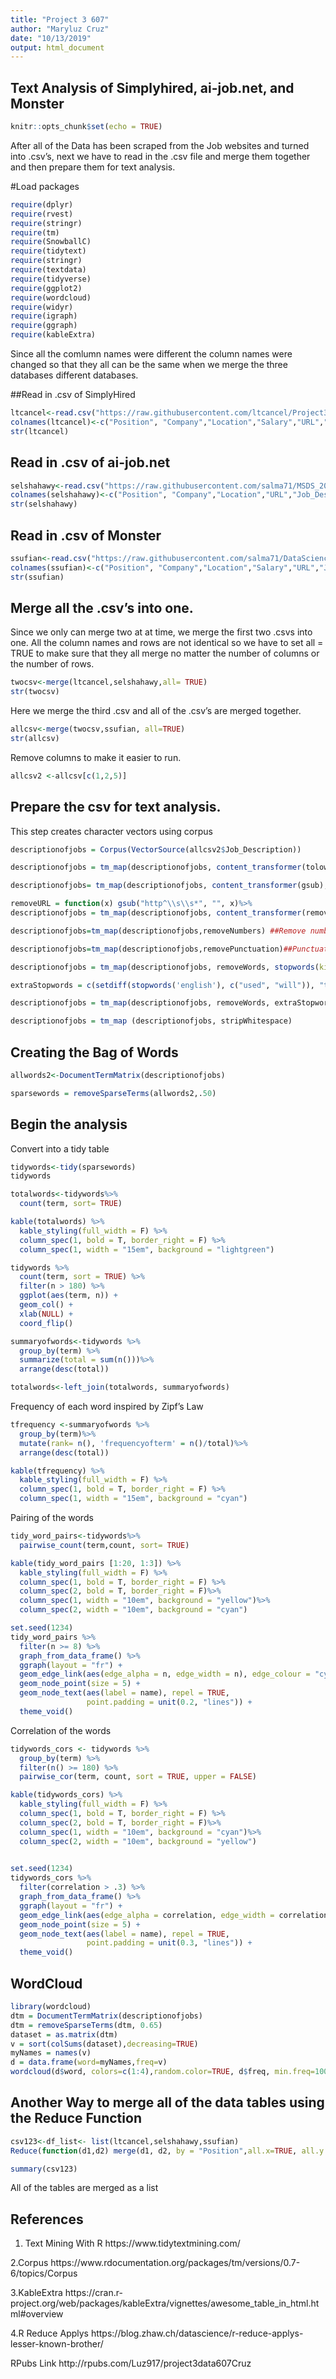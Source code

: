 ---
title: "Project 3 607"
author: "Maryluz Cruz"
date: "10/13/2019"
output: html_document
---

## Text Analysis of Simplyhired, ai-job.net, and Monster

```{r setup, include=FALSE}
knitr::opts_chunk$set(echo = TRUE)
```

After all of the Data has been scraped from the Job websites and turned into .csv's, next we have to read in the .csv file and merge them together and then prepare them for text analysis. 


#Load packages

```{r}
require(dplyr)
require(rvest)
require(stringr)
require(tm)
require(SnowballC)
require(tidytext)
require(stringr)
require(textdata)
require(tidyverse)
require(ggplot2)
require(wordcloud)
require(widyr)
require(igraph)
require(ggraph)
require(kableExtra)
```


Since all the comlumn names were different the column names were changed so that they all can be the same when we merge the three databases different databases. 

##Read in .csv of SimplyHired

```{r}
ltcancel<-read.csv("https://raw.githubusercontent.com/ltcancel/Project3/master/SimplyHiredJobs.csv", stringsAsFactors = FALSE)
colnames(ltcancel)<-c("Position", "Company","Location","Salary","URL","Job_Description")
str(ltcancel)
```

## Read in .csv of ai-job.net

```{r}
selshahawy<-read.csv("https://raw.githubusercontent.com/salma71/MSDS_2019/master/Fall2019/aquisition_management_607/project_3/jobs_detailsInfo.csv", stringsAsFactors = FALSE) 
colnames(selshahawy)<-c("Position", "Company","Location","URL","Job_Description")  
str(selshahawy)
```

## Read in .csv of Monster 

```{r}
ssufian<-read.csv("https://raw.githubusercontent.com/salma71/DataScience_skills/master/monsterjobs.csv", stringsAsFactors = FALSE) 
colnames(ssufian)<-c("Position", "Company","Location","Salary","URL","Job_Description")  
str(ssufian)
```

## Merge all the .csv's into one. 

Since we only can merge two at at time, we merge the first two .csvs into one. 
All the column names and rows are not identical so we have to set all = TRUE to make sure that they all merge no matter the number of columns or the number of rows. 

```{r}
twocsv<-merge(ltcancel,selshahawy,all= TRUE)
str(twocsv)
```

Here we merge the third .csv and all of the .csv's are merged together. 

```{r}
allcsv<-merge(twocsv,ssufian, all=TRUE)
str(allcsv)
```

Remove columns to make it easier to run. 

```{r}
allcsv2 <-allcsv[c(1,2,5)]
```


## Prepare the csv for text analysis.


This step creates character vectors using corpus 

```{r}
descriptionofjobs = Corpus(VectorSource(allcsv2$Job_Description)) 

descriptionofjobs = tm_map(descriptionofjobs, content_transformer(tolower))##changes to lower letters

descriptionofjobs= tm_map(descriptionofjobs, content_transformer(gsub), pattern="\\W",replace=" ")

removeURL = function(x) gsub("http^\\s\\s*", "", x)%>%
descriptionofjobs = tm_map(descriptionofjobs, content_transformer(removeURL))

descriptionofjobs=tm_map(descriptionofjobs,removeNumbers) ##Remove numbers

descriptionofjobs=tm_map(descriptionofjobs,removePunctuation)##Punctuation
```

```{r}
descriptionofjobs = tm_map(descriptionofjobs, removeWords, stopwords(kind = "english"))##Stopwords
```

```{r}
extraStopwords = c(setdiff(stopwords('english'), c("used", "will")), "time", "can", "sex", "role", "new","can", "job", "etc", "one", "looking", "well","use","best","also", "high", "real", "please", "key", "able", "must", "like", "full", "include", "good", "non", "need","plus","day","year", "com", "want", "age","using","sexual", "help","apply", "race", "orientation", "will", "work", "new")

descriptionofjobs = tm_map(descriptionofjobs, removeWords, extraStopwords) ##more stop words or unwanted words
```

```{r}
descriptionofjobs = tm_map (descriptionofjobs, stripWhitespace)
```



## Creating the Bag of Words 


```{r}
allwords2<-DocumentTermMatrix(descriptionofjobs)
```


```{r}
sparsewords = removeSparseTerms(allwords2,.50)
```


## Begin the analysis


Convert into a tidy table 

```{r}
tidywords<-tidy(sparsewords)
tidywords
```


```{r}
totalwords<-tidywords%>%
  count(term, sort= TRUE)

kable(totalwords) %>%
  kable_styling(full_width = F) %>%
  column_spec(1, bold = T, border_right = F) %>%
  column_spec(1, width = "15em", background = "lightgreen")
```


```{r}
tidywords %>%
  count(term, sort = TRUE) %>%
  filter(n > 180) %>%
  ggplot(aes(term, n)) +
  geom_col() +
  xlab(NULL) +
  coord_flip()
```



```{r}
summaryofwords<-tidywords %>% 
  group_by(term) %>%
  summarize(total = sum(n()))%>%
  arrange(desc(total))

totalwords<-left_join(totalwords, summaryofwords)
```


Frequency of each word inspired by Zipf's Law
```{r}
tfrequency <-summaryofwords %>%
  group_by(term)%>%
  mutate(rank= n(), 'frequencyofterm' = n()/total)%>%
  arrange(desc(total))

kable(tfrequency) %>%
  kable_styling(full_width = F) %>%
  column_spec(1, bold = T, border_right = F) %>%
  column_spec(1, width = "15em", background = "cyan")
```


Pairing of the words

```{r}
tidy_word_pairs<-tidywords%>%
  pairwise_count(term,count, sort= TRUE)

kable(tidy_word_pairs [1:20, 1:3]) %>%
  kable_styling(full_width = F) %>%
  column_spec(1, bold = T, border_right = F) %>%
  column_spec(2, bold = T, border_right = F)%>%
  column_spec(1, width = "10em", background = "yellow")%>%
  column_spec(2, width = "10em", background = "cyan")

```

```{r}
set.seed(1234)
tidy_word_pairs %>%
  filter(n >= 8) %>%
  graph_from_data_frame() %>%
  ggraph(layout = "fr") +
  geom_edge_link(aes(edge_alpha = n, edge_width = n), edge_colour = "cyan3") +
  geom_node_point(size = 5) +
  geom_node_text(aes(label = name), repel = TRUE, 
                 point.padding = unit(0.2, "lines")) +
  theme_void()
```

Correlation of the words

```{r}
tidywords_cors <- tidywords %>% 
  group_by(term) %>%
  filter(n() >= 180) %>%
  pairwise_cor(term, count, sort = TRUE, upper = FALSE)

kable(tidywords_cors) %>%
  kable_styling(full_width = F) %>%
  column_spec(1, bold = T, border_right = F) %>%
  column_spec(2, bold = T, border_right = F)%>%
  column_spec(1, width = "10em", background = "cyan")%>%
  column_spec(2, width = "10em", background = "yellow")
 
```


```{r}
set.seed(1234)
tidywords_cors %>%
  filter(correlation > .3) %>%
  graph_from_data_frame() %>%
  ggraph(layout = "fr") +
  geom_edge_link(aes(edge_alpha = correlation, edge_width = correlation), edge_colour = "lightblue2") +
  geom_node_point(size = 5) +
  geom_node_text(aes(label = name), repel = TRUE,
                 point.padding = unit(0.3, "lines")) +
  theme_void()
```


## WordCloud

```{r}
library(wordcloud)
dtm = DocumentTermMatrix(descriptionofjobs)
dtm = removeSparseTerms(dtm, 0.65)
dataset = as.matrix(dtm)
v = sort(colSums(dataset),decreasing=TRUE)
myNames = names(v)
d = data.frame(word=myNames,freq=v)
wordcloud(d$word, colors=c(1:4),random.color=TRUE, d$freq, min.freq=100)
```


## Another Way to merge all of the data tables using the Reduce Function


```{r chunk_name, results="hide"}
csv123<-df_list<- list(ltcancel,selshahawy,ssufian)
Reduce(function(d1,d2) merge(d1, d2, by = "Position",all.x=TRUE, all.y = FALSE),df_list)

```

```{r}
summary(csv123)
```
All of the tables are merged as a list 


## References
1. Text Mining With R
https://www.tidytextmining.com/

2.Corpus
https://www.rdocumentation.org/packages/tm/versions/0.7-6/topics/Corpus

3.KableExtra
https://cran.r-project.org/web/packages/kableExtra/vignettes/awesome_table_in_html.html#overview

4.R Reduce Applys
https://blog.zhaw.ch/datascience/r-reduce-applys-lesser-known-brother/

RPubs Link
http://rpubs.com/Luz917/project3data607Cruz

